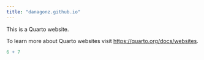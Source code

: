 ```yaml
---
title: "danagonz.github.io"
---
```


This is a Quarto website.

To learn more about Quarto websites visit <https://quarto.org/docs/websites>.

```r
6 + 7
```

